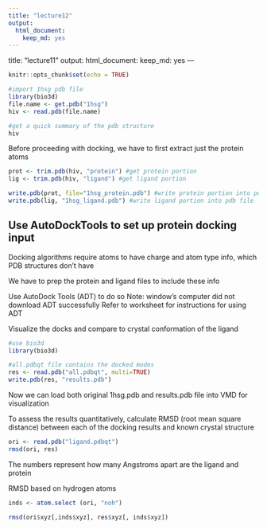 ```yaml
---
title: "lecture12"
output: 
  html_document: 
    keep_md: yes
---
```

title: "lecture11"
output: 
  html_document: 
    keep_md: yes
---

```r
knitr::opts_chunk$set(echo = TRUE)
```

```r
#import 1hsg pdb file
library(bio3d)
file.name <- get.pdb("1hsg")
hiv <- read.pdb(file.name)
```

```r
#get a quick summary of the pdb structure
hiv
```

Before proceeding with docking, we have to first extract just the protein atoms
```r
prot <- trim.pdb(hiv, "protein") #get protein portion
lig <- trim.pdb(hiv, "ligand") #get ligand portion

write.pdb(prot, file="1hsg_protein.pdb") #write protein portion into pdb file
write.pdb(lig, "1hsg_ligand.pdb") #write ligand portion into pdb file
```


## Use AutoDockTools to set up protein docking input
Docking algorithms require atoms to have charge and atom type info, which PDB structures don't have

We have to prep the protein and ligand files to include these info

Use AutoDock Tools (ADT) to do so
Note: window's computer did not download ADT successfully
Refer to worksheet for instructions for using ADT

Visualize the docks and compare to crystal conformation of the ligand
```r
#use bio3d
library(bio3d)

#all.pdbqt file contains the docked modes
res <- read.pdb("all.pdbqt", multi=TRUE)
write.pdb(res, "results.pdb")
```
Now we can load both original 1hsg.pdb and results.pdb file into VMD for visualization

To assess the results quantitatively, calculate RMSD (root mean square distance) between each of the docking results and known crystal structure
```r
ori <- read.pdb("ligand.pdbqt")
rmsd(ori, res)
```
The numbers represent how many Angstroms apart are the ligand and protein

RMSD based on hydrogen atoms
```r
inds <- atom.select (ori, "noh")

rmsd(ori$xyz[,inds$xyz], res$xyz[, inds$xyz])
```






































